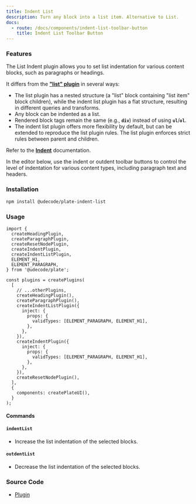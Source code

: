 ```yaml
---
title: Indent List
description: Turn any block into a list item. Alternative to List.
docs:
  - route: /docs/components/indent-list-toolbar-button
    title: Indent List Toolbar Button
---
```


<ComponentExample src="/src/components/examples/PlaygroundDemo.tsx">
  <PlaygroundDemo id="indentlist" />
</ComponentExample>

### Features

The List Indent plugin allows you to set list indentation for various content blocks, such as paragraphs or headings.

It differs from the **["list" plugin](/docs/list)** in several ways:

- The list plugin has a nested structure (a "list" block containing "list item" block children), while the indent list plugin has a flat structure, resulting in different queries and transforms.
- Any block can be indented as a list.
- Rendered block tags remain the same (e.g., **`div`**) instead of using **`ul`**/**`ol`**.
- The indent list plugin offers more flexibility by default, but can be extended to reproduce the list plugin rules. The list plugin enforces strict rules between parent and children.

Refer to the **[Indent](/docs/indent)** documentation.

In the editor below, use the indent or outdent toolbar buttons to control the level of indentation for various content types, including paragraph text and headers.

### Installation

```bash
npm install @udecode/plate-indent-list
```

### Usage

```tsx
import {
  createHeadingPlugin,
  createParagraphPlugin,
  createResetNodePlugin,
  createIndentPlugin,
  createIndentListPlugin,
  ELEMENT_H1,
  ELEMENT_PARAGRAPH,
} from '@udecode/plate';

const plugins = createPlugins(
  [
    // ...otherPlugins,
    createHeadingPlugin(),
    createParagraphPlugin(),
    createIndentListPlugin({
      inject: {
        props: {
          validTypes: [ELEMENT_PARAGRAPH, ELEMENT_H1],
        },
      },
    }),
    createIndentPlugin({
      inject: {
        props: {
          validTypes: [ELEMENT_PARAGRAPH, ELEMENT_H1],
        },
      },
    }),
    createResetNodePlugin(),
  ],
  {
    components: createPlateUI(),
  }
);
```

#### Commands

#### `indentList`

- Increase the list indentation of the selected blocks.

#### `outdentList`

- Decrease the list indentation of the selected blocks.

### Source Code

- [Plugin](https://github.com/udecode/plate/blob/main/packages/nodes/indent-list/src/createIndentListPlugin.ts)
